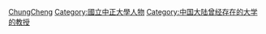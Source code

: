 [[Category:臺灣公立大專院校教授|ChungCheng]]
[[Category:國立中正大學人物|Category:國立中正大學人物]]
[[Category:中国大陆曾经存在的大学的教授|Category:中国大陆曾经存在的大学的教授]]